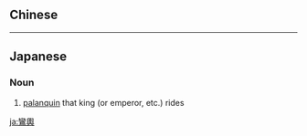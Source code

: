 {{also|鸾舆}}
==Chinese==
{{zh-see|鑾輿|v}}

----

==Japanese==
{{ja-kanjitab|鸞|輿}}

===Noun===
{{ja-noun|らんよ}}

# [[palanquin]] that king (or emperor, etc.) rides

[[ja:鸞輿]]